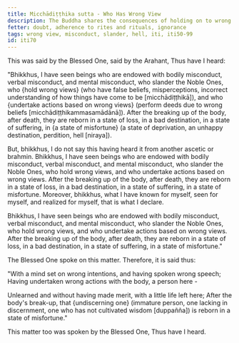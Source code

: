 ```yaml
---
title: Micchādiṭṭhika sutta - Who Has Wrong View
description: The Buddha shares the consequences of holding on to wrong views and acting upon them based on his direct knowledge.
fetter: doubt, adherence to rites and rituals, ignorance
tags: wrong view, misconduct, slander, hell, iti, iti50-99
id: iti70
---
```


This was said by the Blessed One, said by the Arahant, Thus have I heard:

"Bhikkhus, I have seen beings who are endowed with bodily misconduct, verbal misconduct, and mental misconduct, who slander the Noble Ones, who \{hold wrong views} (who have false beliefs, misperceptions, incorrect understanding of how things have come to be [micchādiṭṭhikā]), and who \{undertake actions based on wrong views} (perform deeds due to wrong beliefs [micchādiṭṭhikammasamādānā]). After the breaking up of the body, after death, they are reborn in a state of loss, in a bad destination, in a state of suffering, in \{a state of misfortune} (a state of deprivation, an unhappy destination, perdition, hell [niraya]).

But, bhikkhus, I do not say this having heard it from another ascetic or brahmin. Bhikkhus, I have seen beings who are endowed with bodily misconduct, verbal misconduct, and mental misconduct, who slander the Noble Ones, who hold wrong views, and who undertake actions based on wrong views. After the breaking up of the body, after death, they are reborn in a state of loss, in a bad destination, in a state of suffering, in a state of misfortune. Moreover, bhikkhus, what I have known for myself, seen for myself, and realized for myself, that is what I declare.

Bhikkhus, I have seen beings who are endowed with bodily misconduct, verbal misconduct, and mental misconduct, who slander the Noble Ones, who hold wrong views, and who undertake actions based on wrong views. After the breaking up of the body, after death, they are reborn in a state of loss, in a bad destination, in a state of suffering, in a state of misfortune."

The Blessed One spoke on this matter. Therefore, it is said thus:

"With a mind set on wrong intentions,
and having spoken wrong speech;
Having undertaken wrong actions with the body,
a person here -

Unlearned and without having made merit,
with a little life left here;
After the body's break-up,
that \{undiscerning one} (immature person, one lacking in discernment, one who has not cultivated wisdom [duppañña]) is reborn in a state of misfortune."

This matter too was spoken by the Blessed One, Thus have I heard.